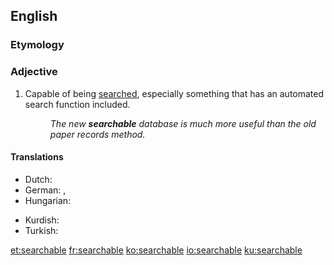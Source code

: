 ==English==

===Etymology===
{{suffix|search|able|lang=en}}

===Adjective===
{{en-adj|-}}

# Capable of being [[search]]ed, especially something that has an automated search function included.
#: ''The new '''searchable''' database is much more useful than the old paper records method.''

====Translations====
{{trans-top|capable of being searched}}
* Dutch: {{t+|nl|doorzoekbaar}}
* German: {{t|de|durchsuchbar}}, {{t|de|suchbar}}
* Hungarian: {{t|hu|kereshető}}
{{trans-mid}}
* Kurdish: {{t+|ku|lêgerbar|sc=ku-Arab}}
* Turkish: {{t|tr|aranabilir}}
{{trans-bottom}}

[[et:searchable]]
[[fr:searchable]]
[[ko:searchable]]
[[io:searchable]]
[[ku:searchable]]